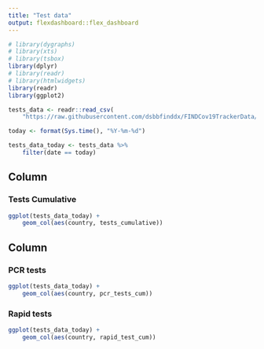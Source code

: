 ---
title: "Test data"
output: flexdashboard::flex_dashboard
---

```{r setup, include=FALSE}
# library(dygraphs)
# library(xts)
# library(tsbox)
library(dplyr)
# library(readr)
# library(htmlwidgets)
library(readr)
library(ggplot2)

tests_data <- readr::read_csv(
    "https://raw.githubusercontent.com/dsbbfinddx/FINDCov19TrackerData/master/automated/segregated_tests.csv")

today <- format(Sys.time(), "%Y-%m-%d")

tests_data_today <- tests_data %>%
    filter(date == today)
```
    
Column {data-width=600}
-------------------------------------
    
### Tests Cumulative
    
```{r plot1, echo=FALSE}
ggplot(tests_data_today) + 
    geom_col(aes(country, tests_cumulative))

```
   
Column {data-width=400}
-------------------------------------
   
### PCR tests

```{r}
ggplot(tests_data_today) + 
    geom_col(aes(country, pcr_tests_cum))
```   
 
### Rapid tests
    
```{r}
ggplot(tests_data_today) + 
    geom_col(aes(country, rapid_test_cum))
```